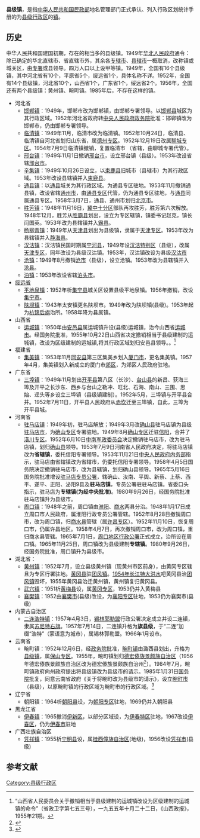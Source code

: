 '''县级镇'''，是指[[中华人民共和国民政部|中华人民共和国民政部]]地名管理部门正式承认、列入行政区划统计手册的为[[县级行政区|县级行政区]]的[[镇|镇]]。
==历史==
中华人民共和国建国初期，存在的相当多的县级镇。1949年[[华北人民政府|华北人民政府]]通令：除已确定的华北直辖市、省直辖市外，其余各[[专辖市|专辖市]]、[[县辖市|县辖市]]一概取消，改称镇或城关区，由[[专署|专署]]或县领导。四万人口以上设甲等镇。1949年，全国有16个县级镇，其中河北省有10个，平原省5个，绥远省1个，具体名称不详。1952年，全国有14个县级镇，河北省10个，山西省1个，广东省1个，绥远省2个。1956年，全国还有两个县级镇：黄州镇、畹町镇。1985年后，不存在这样的镇。
* 河北省
** [[邯郸镇|邯郸镇]]：1949年，邯郸市改为邯郸镇，由邯郸专署领导。以[[邯郸县|邯郸县]]城区为其行政区域。1952年河北省政府转[[中央人民政府政务院|中央人民政府政务院]]批准：邯郸镇改为邯郸市，仍由邯郸专署领导。
** [[临清镇|临清镇]]：1949年11月，临清市改为临清镇。1952年10月24日，临清县、临清镇自河北省划归山东省，属[[德州专区|德州专区]]。1952年12月19日改属[[聊城专区|聊城专区]]。1954年7月9日临清镇撤销，复置临清市 （省辖，由聊城专署代管）。
** [[邢台镇|邢台镇]]：1949年11月1日撤销[[邢台市|邢台市]]，设立邢台镇（县级）。1953年改设省辖[[邢台市|邢台市]]。
** [[辛集镇_(辛集市)|辛集镇]]：1949年10月26日设立，以[[束鹿县|束鹿县]]旧城市（县辖市）为其行政区域。1953年改设县辖镇并入[[束鹿县|束鹿县]]。
** [[通县镇|通县镇]]：以[[通县|通县]]城关为其行政区域。为通县专区驻地。1953年11月撤销通县镇，改设省辖[[通州市|通州市]]，由[[通县专区|通县专区]]代管，仍为通县专区驻地，与[[通县|通县]]同属通县专区。1958年3月7日，通县、通州市划归[[北京市|北京市]]。
** [[胜芳镇|胜芳镇]]：1948年11月16日，[[冀中军区|冀中十分区]]部队再攻胜芳，胜芳第六次解放。1948年12月，胜芳从[[胜霸县|胜霸县]]划出，设立为专区辖镇，镇委书记赵克，镇长闫国英。1953年改为县辖镇并入[[霸县|霸县]]。
** [[杨柳青镇|杨柳青镇]]：1949年从[[天津县|天津县]]划出为县级镇，隶属于[[天津专区|天津专区]]。1953年改为县辖镇并入[[静海县|静海县]]。
** [[汉沽镇|汉沽镇]]：汉沽镇民国时期属[[宁河县|宁河县]]，1949年设[[汉沽特别区|汉沽特别区]]（县级），改属[[天津专区|天津专区]]，同年改设为县级汉沽镇。1953年，汉沽镇改设为县级[[汉沽市|汉沽市]]
** [[沧镇|沧镇]]：1949年8月撤销[[沧市|沧市]]（县级），设立沧镇。1953年改为县辖镇并入[[沧县|沧县]]。
** [[泊镇|泊镇]]：1953年改设省辖[[泊头市|泊头市]]。
*[[绥远省_(中华人民共和国)|绥远省]]
**[[集宁市|平地泉镇]]：1952年析[[集宁县|集宁县]]城关区设置县级平地泉镇。1956年撤销，改设[[集宁市|集宁市]]。 
**[[陕坝镇|陕坝镇]]：1943年太安镇更名陕坝市。1949年改为陕坝镇(县级)。1953年起为[[杭锦后旗|杭锦后旗]]治所。1958年降为县属镇。
*山西省
**[[运城镇|运城镇]]：1950年由[[安邑县|安邑县]]属运城镇升设(县级)运城镇，治今山西省[[运城市|运城市]]。经国务院批准，1955年10月22日山西省决定撤销相当于县级建制的运城镇，改设为区级建制的运城镇,将其行政区域划归安邑县领导。。<ref>“山西省人民委员会关于撤销相当于县级建制的运城镇改设为区级建制的运城镇的命令”（省政卫字第七五三号），一九五五年十月二十二日，《山西政报》，1955年21期。</ref>
*福建省
**[[集美镇|集美镇]]：1953年11月[[同安县|同安县]]第三区集美乡划入[[厦门市|厦门市]]，更名集美镇。1957年4月，集美镇划入新成立的厦门市[[集美区|郊区]]，为郊区人民政府驻地。
*广东省
**[[三埠镇|三埠镇]]：1949年11月划出[[开平县|开平县]]第八区（长沙）、[[台山县|台山县]]的新昌、获海三埠及开平之长沙东、西乡与台山之勒冲、旺北、石海、南山、三围、思始、迳头等乡设立三埠镇（县级镇建制）。1952年5月，三埠镇与开平县合并。1952年7月11日，开平县人民政府从[[赤坎镇|赤坎]]迁至三埠镇，自此，三埠为开平县城。
*河南省
**[[驻马店镇|驻马店镇]]：1949年初，驻马店解放；1949年3月改[[确山县|确山县]]驻马店镇为县级[[驻马店市|驻马店市]]，为[[确山专区|确山专区]]专署驻地。1949年8月[[确山专区|确山专区]]迁驻[[信阳|信阳]]，合并了[[潢川专区|潢川专区]]。1952年6月10日[[中南军政委员会|中南军政委员会]]决定撤销驻马店市，改为驻马店镇，划归[[确山县|确山县]]领导。1953年7月9日河南省人民政府决定，将驻马店镇改为'''省辖镇'''，委托信阳专署领导。1953年11月21日[[中央人民政府内务部|中央人民政府内务部]]指示，驻马店由省辖镇改为省辖市，仍委托信阳专署领导。1958年4月5日国务院决定撤销驻马店市，改为县辖镇，划归确山县领导。1965年5月16日国务院批准增设[[驻马店专区|驻马店专员公署]]，辖确山、汝南、平舆、新蔡、上蔡、西平、遂平、正阳、泌阳9县及'''驻马店镇'''，专员公署驻驻马店镇。省委口头指示，驻马店为'''专辖镇(为经中央批准)'''。1980年9月26日，经国务院批准驻马店镇升为县级市。 
**[[周口镇|周口镇]]：1948年之前，周口镇由[[淮阳|淮阳]]、[[商水|商水]]两县分治。1948年1月17日成立周口市人民政府，属淮阳行政专员公署管辖。1952年8月28日撤销周口市，改为周口镇，归[[商水县|商水县]]管辖（属[[许昌专区|许昌专区]]）。1952年11月10日，恢复周口市，仍属许昌地区。1958年4月7日，再次撤销周口市，改为周口镇，重归商水县管辖。1965年7月1日，[[周口专区|周口地区行政公署]]正式成立，治所设在周口镇。1965年11月25日，周口镇改为县级建制'''专辖镇'''。1980年9月26日，经国务院批准，周口镇升为县级市。
*湖北省：
**[[黄州镇|黄州镇]]：1952年7月，设立县级黄州镇（现黄州市区前身），由黄冈专区辖且为专区行署驻地。[[黄冈县|黄冈县]]驻[[团风镇|团风镇]]。[[1954年长江洪水|1954年长江特大洪水]]吧黄冈县治[[团风镇|团风镇]]毁坏，1955年黄冈县治迁黄州镇，黄州镇复归黄冈县。
**[[武穴镇|武穴镇]]：1951析[[黄梅县|黄梅县]]设，属[[黄冈专区|黄冈专区]]，1953仍并入黄梅县 
**[[襄樊镇|襄樊镇]]：1952由[[襄樊市|襄樊市]](县级)改设，为[[襄阳专区|襄阳专区]]驻地，1953仍为襄樊市(县级) 
*内蒙古自治区
**[[二连浩特镇|二连浩特镇]]：1957年4月3日，[[锡林郭勒盟|锡林郭勒盟]]行政公署决定成立并设二连镇，隶属[[苏尼特右旗|苏尼特右旗]]。1957年7月14日，二连镇升格为'''旗县级'''，于“二连”加缀“浩特”（蒙语意为城市），属锡林郭勒盟。1966年1月设市。
*云南省
**畹町镇：1952年12月6日，经[[政务院|政务院]]批准，[[畹町镇|畹町镇]]由潞西县划出，升格为[[县级镇|县级镇]]，属[[保山专区|保山专区]]。1955年，畹町镇划归[[德宏傣族景颇族自治区|德宏傣族景颇族自治区]]（1956年德宏傣族景颇族自治区改为德宏傣族景颇族自治州<ref>{{cite web|title=云南德宏傣族景颇族自治州成立六十周年|url=http://cpc.people.com.cn/n/2013/0413/c64387-21122347.html|website=中国共产党新闻网|accessdate=2020-08-05|date=2013-04-13|archive-date=2020-08-21|archive-url=https://web.archive.org/web/20200821145554/http://cpc.people.com.cn/n/2013/0413/c64387-21122347.html|dead-url=no}}</ref>）。1984年7月，畹町镇政府向州政府提出将县级镇改为县级市的请示。1985年1月31日[[中华人民共和国国务院|国务院]]批复，同意云南省政府《关于将畹町改为县级市的请示》，设立[[畹町市|畹町市]]（县级），以原畹町镇的行政区域为畹町市的行政区域。<ref name=rl>{{cite web|title=畹町历史沿革|url=http://www.rl.gov.cn/wdgw/Web/_F0_0_28D00L3U0Y40VZWLB5XXZS03S8.htm|website=瑞丽市畹町经济开发区|accessdate=2020-08-05|date=2019-12-30|archive-date=2020-08-21|archive-url=https://web.archive.org/web/20200821145537/http://www.rl.gov.cn/wdgw/Web/_F0_0_28D00L3U0Y40VZWLB5XXZS03S8.htm|dead-url=yes}}</ref>
*辽宁省
**朝阳镇：1964析[[朝阳县|朝阳县]]设，为[[朝阳专区|朝阳专区]]驻地，1969仍并入朝阳县 
*黑龙江省
**[[伊春镇|伊春镇]]：1965撤消[[伊新区|伊新区]]，以部分区域设，为[[伊春特区|伊春特区]]驻地，1967改设[[伊春区|伊春区]]，仍为[[伊春市|伊春市]]驻地 
*广西壮族自治区
**[[凭祥镇|凭祥镇]]：1955析[[宁明县|宁明县]]设，属[[桂西僮族自治区|桂西僮族自治区]](地级)，1956改设[[凭祥市|凭祥市]](县级)

==参考文献==
<references/>
{{中华人民共和国行政区划}}
[[Category:县级行政区|Category:县级行政区]]